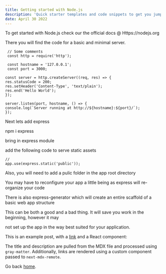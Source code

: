 ```yaml
---
title: Getting started with Node.js
description: 'Quick starter templates and code snippets to get you jump started'
date: April 30 2022
---
```


To get started with Node.js check our the official docs @ Https://nodejs.org

There you will find the code for a basic and minimal server.

     // Some comments
     const http = require('http');

     const hostname = '127.0.0.1';
     const port = 3000;

    const server = http.createServer((req, res) => {
    res.statusCode = 200;
    res.setHeader('Content-Type', 'text/plain');
    res.end('Hello World');
    });

    server.listen(port, hostname, () => {
    console.log(`Server running at http://${hostname}:${port}/`);
    });

Next lets add express

npm i express

bring in express module

add the following code to serve static assets

    //
    app.use(express.static('public'));

Also, you will need to add a pulic folder in the app root directory

You may have to reconfigure your app a little being as express will re-organize your code

There is also express-generator which will create an entire scaffold of a basic web app structure

This can be both a good and a bad thing. It will save you work in the beginning, however it may

not set up the app in the way best suited for your application.

This is an example post, with a [link](https://nextjs.org) and a React component:

The title and description are pulled from the MDX file and processed using `gray-matter`. Additionally, links are rendered using a custom component passed to `next-mdx-remote`.

Go back [home](/).
